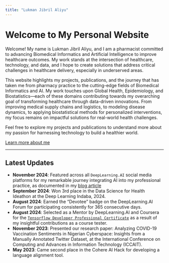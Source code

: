 ```yaml
---
title: "Lukman Jibril Aliyu"
---
```


# Welcome to My Personal Website

Welcome! My name is Lukman Jibril Aliyu, and I am a pharmacist committed to advancing Biomedical Informatics and Artificial Intelligence to improve healthcare outcomes. My work stands at the intersection of healthcare, technology, and data, and I hope to create solutions that address critical challenges in healthcare delivery, especially in underserved areas.

This website highlights my projects, publications, and the journey that has taken me from pharmacy practice to the cutting-edge fields of Biomedical Informatics and AI. My work touches upon Global Health, Epidemiology, and Biostatistics—each of these domains contributing towards my overarching goal of transforming healthcare through data-driven innovations. From improving medical supply chains and logistics, to modeling disease dynamics, to applying biostatistical methods for personalized interventions, my focus remains on impactful solutions for real-world health challenges.

Feel free to explore my projects and publications to understand more about my passion for harnessing technology to build a healthier world.

[Learn more about me](about.qmd)


---

## Latest Updates

- **November 2024**: Featured across all `DeepLearning.AI` social media platforms for my remarkable journey integrating AI into my professional practice, as documented in my [blog article](https://lukmanaj.github.io/ailearningloop/posts/dlai-feature/)
- **September 2024**: Won 3rd place in the Data Science for Health Ideathon at the Deep Learning Indaba, 2024. 
- **August 2024**: Earned the "Devotee" badge on the DeepLearning.AI Forum for participating consistently for 365 consecutive days.
- **August 2024**: Selected as a Mentor by DeepLearning.AI and Coursera for the [`Tensorflow Developer Professional Certificate`](https://www.coursera.org/professional-certificates/tensorflow-in-practice) as a result of my insightful contributions as a course tester.
- **November 2023**: Presented our research paper: Analyzing COVID-19 Vaccination Sentiments in Nigerian Cyberspace: Insights from a Manually Annotated Twitter Dataset, at the International Conference on Computing and Advances in Information Technology (ICCAIT).
- **May 2023**: Came second place in the Cohere AI Hack for developing a language alignment tool.
